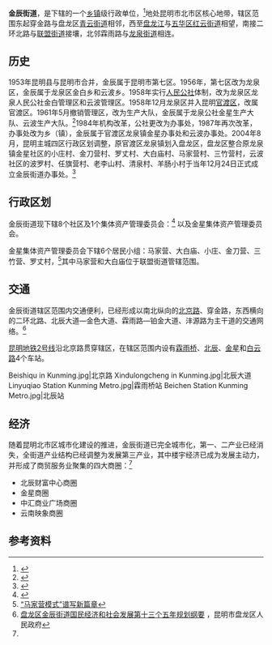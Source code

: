 {{中国乡级行政区|53/01/03/005/000
|景观照片文件名 = 昆明北市区北辰商圈.jpg
|景观照片大小 =300px
|景观照片描述 = 北辰商圈
|汉语拼音 = Jīnchén Jiēdào
|位置图文件名 = Jinchen Sub-district map.jpg
|位置图描述 =金辰街道区位图
|建置时间 = 2004年12月24日
|政府驻地 =昆明市盘龙区[[北京路_(昆明)|北京路]]1006号
|总人口年份 =
|户籍人口 = 
|户籍人口年份 = 
|常住人口 = 155656
|常住人口年份 = 2015
|人口密度 = 11557人/平方千米
|GDP = 
|GDP年份 = 
|邮政编码 = 
|电话区号 = 871
|官方网站 = http://pl.km.gov.cn/qsbmsz/jdbsc/jcjdbsc/
|网站名称 =盘龙区金辰街道办事处
 }}

'''金辰街道'''，是{{PRC admin/fullname|53/01/03/005/000|3}}下辖的一个[[乡镇|乡镇]]级行政单位，<ref>{{PRC admin/ref sgc|{{PRC admin/parent|53/01/03/005/000}}}}</ref>地处昆明市北市区核心地带，辖区范围东起穿金路与盘龙区[[青云街道_(昆明市)|青云街道]]相邻，西至[[盘龙江_(滇池)|盘龙江]]与[[五华区|五华区]][[红云街道|红云街道]]相望，南接二环北路与[[联盟街道_(昆明市)|联盟街道]]接壤，北邻霖雨路与[[龙泉街道_(昆明市)|龙泉街道]]相连。
==历史==
1953年昆明县与昆明市合并，金辰属于昆明市第七区。1956年，第七区改为龙泉区，金辰属于龙泉区金白乡和云波乡。1958年实行[[人民公社|人民公社]]体制，改为龙泉区龙泉人民公社金白管理区和云波管理区。1958年12月龙泉区并入昆明[[官渡区|官渡区]]，改属官渡区。1961年5月撤销管理区，改为生产大队，金辰属于龙泉公社金星生产大队、云波生产大队。<ref>{{cite book zh |author=《官渡区志》地方志编纂委员会 |title=《官渡区志》 |format=M |edition=1 |location=昆明 |publisher=云南人民出版社 |date=1999年9月 |pages=49～50页 |id= ISBN 7-222-02837-4}}</ref>1984年机构改革，公社更改为办事处，1987年再次改革，办事处改为乡（镇），金辰属于官渡区龙泉镇金星办事处和云波办事处。2004年8月，昆明主城四区行政区划调整，原官渡区龙泉镇划入盘龙区，盘龙区整合原龙泉镇金星社区的小庄村、金刀营村、罗丈村、大白庙村、马家营村、三竹营村，云波社区的波罗村、任旗营村、老李山村、清泉村、羊肠小村于当年12月24日正式成立金辰街道办事处。<ref>{{cite book zh |author=昆明市盘龙区地方志编纂委员会 |title=《盘龙年鉴 2014》 |format=M |edition=1 |location=昆明 |publisher=云南人民出版社 |date=2014年12月 |pages=191页 |id= ISBN 978-7-222-12500-1}}</ref>
== 行政区划 ==

金辰街道现下辖8个社区及1个集体资产管理委员会：<ref>{{PRC admin/ref sgc|53/01/03/005/000}}</ref>
{{PRC admin/children|53/01/03/005/000}}以及金星集体资产管理委员会。

金星集体资产管理委员会下辖6个居民小组：马家营、大白庙、小庄、金刀营、三竹营、罗丈村，<ref>[http://zzb.km.gov.cn/zzgz/jczzjs/sqdj/722753.shtml “马家营模式”谱写新篇章]{{Dead link|date=2019年7月 |bot=InternetArchiveBot |fix-attempted=yes }}</ref>其中马家营和大白庙位于联盟街道管辖范围。

==交通==
金辰街道辖区范围内交通便利，已经形成以南北纵向的[[北京路_(昆明)|北京路]]、穿金路，东西横向的二环北路、北辰大道—金色大道、霖雨路—铂金大道、沣源路为主干道的交通网络。<ref name="十三五">[http://pl.km.gov.cn/c/2016-11-07/1321695.shtml 盘龙区金辰街道国民经济和社会发展第十三个五年规划纲要] {{Wayback|url=http://pl.km.gov.cn/c/2016-11-07/1321695.shtml |date=20190701092246 }}，昆明市盘龙区人民政府</ref>

[[昆明地铁2号线|昆明地铁2号线]]沿北京路贯穿辖区，在辖区范围内设有[[霖雨桥站|霖雨桥]]、[[北辰站_(昆明市)|北辰]]、[[金星站|金星]]和[[白云路站|白云路]]4个车站。
<gallery>
Beishiqu in Kunming.jpg|北京路
Xindulongcheng in Kunming.jpg|北辰大道
Linyuqiao Station Kunming Metro.jpg|霖雨桥站
Beichen Station Kunming Metro.jpg|北辰站
</gallery>
==经济==

随着昆明北市区城市化建设的推进，金辰街道已完全城市化，第一、二产业已经消失，全街道产业结构已经调整为发展第三产业，其中楼宇经济已成为发展主动力，并形成了商贸服务业聚集的四大商圈：<ref name="十三五"/>
*北辰财富中心商圈
*金星商圈
*中汇商业广场商圈
*云南映象商圈

== 参考资料 ==

{{reflist}}

{{PRC admin/navcat|53/01/03/005/000}}